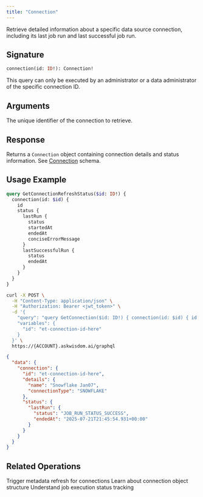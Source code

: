 ```yaml
---
title: "Connection"
---
```


Retrieve detailed information about a specific data source connection, including its last job run and last successful job run.

## Signature

```graphql
connection(id: ID!): Connection!
```

<Note>
  This query can only be executed by an administrator or a data administrator of the specific connection ID.
</Note>

## Arguments

<ParamField path="id" type="ID!" required>
  The unique identifier of the connection to retrieve.
</ParamField>

## Response

Returns a `Connection` object containing connection details and status information. See [Connection](/integrations/graphql-api/objects/connection) schema.

## Usage Example

```graphql
query GetConnectionRefreshStatus($id: ID!) {
  connection(id: $id) {
    id
    status {
      lastRun {
        status
        startedAt
        endedAt
        conciseErrorMessage
      }
      lastSuccessfulRun {
        status
        endedAt
      }
    }
  }
}
```

<RequestExample>

```bash Request
curl -X POST \
  -H "Content-Type: application/json" \
  -H "Authorization: Bearer <jwt_token>" \
  -d '{
    "query": "query GetConnection($id: ID!) { connection(id: $id) { id details { name connectionType } status { lastRun { status endedAt } } } }",
    "variables": {
      "id": "et-connection-id-here"
    }
  }' \
  https://{ACCOUNT}.askwisdom.ai/graphql
```

</RequestExample>

<ResponseExample>

```json Response
{
  "data": {
    "connection": {
      "id": "et-connection-id-here",
      "details": {
        "name": "Snowflake Jan07",
        "connectionType": "SNOWFLAKE"
      },
      "status": {
        "lastRun": {
          "status": "JOB_RUN_STATUS_SUCCESS",
          "endedAt": "2025-07-21T21:45:54.931+00:00"
        }
      }
    }
  }
}
```

</ResponseExample>

## Related Operations

<CardGroup cols={2}>
  <Card title="Refresh Connection" icon="arrows-rotate" href="/integrations/graphql-api/mutations/connection/refresh-connection">
    Trigger metadata refresh for connections
  </Card>
  <Card title="Connection Schema" icon="database" href="/integrations/graphql-api/objects/connection">
    Learn about connection object structure
  </Card>
  <Card title="JobStatus Schema" icon="clock" href="/integrations/graphql-api/objects/job-status">
    Understand job execution status tracking
  </Card>
</CardGroup>